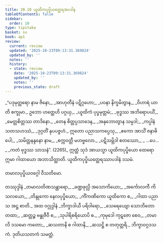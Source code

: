 ```yaml
---
title: 20.10 ယူထိကပုပ္ဖိယတ္ထေရအပဒါန
tableOfContents: false
sidebar:
  order: 10
type: tipitaka
basket: su
book: ap1
review:
  current: review
  updated: '2025-10-23T09:13:31.369824'
  updated_by: ''
  notes: ''
  history:
  - state: review
    date: '2025-10-23T09:13:31.369824'
    updated_by: ''
    notes: ''
    previous_state: draft
---
```



<ReviewStatus review={frontmatter.review} showDetails={true} />

<HypothesisAnnotation frontmatter={frontmatter} />

<DynamicBreadcrumb />

<Division number="53" book="ap1" e="ch" v="20" p="225">

<Paragraph number="2736" type="verses" book="ap1">
_“ပဒုမုတ္တရော နာမ ဇိနော,_  
_အာဟုတီနံ ပဋိဂ္ဂဟော;_  
_ပဝနာ နိက္ခမိတွာန,_  
_ဝိဟာရံ ယာတိ စက္ခုမာ._  

</Paragraph>

</Division>
<Division number="54" book="ap1" e="ch" v="20" p="225">

<Paragraph number="2737" type="verses" book="ap1">
ဥဘော ဟတ္ထေဟိ ပဂ္ဂယှ,_  
_ယူထိကံ ပုပ္ဖမုတ္တမံ;_  
_ဗုဒ္ဓဿ အဘိရောပယိံ,_  
_မေတ္တစိတ္တဿ တာဒိနော._  

</Paragraph>

</Division>
<Division number="55" book="ap1" e="ch" v="20" p="225">

<Paragraph number="2738" type="verses" book="ap1">
_တေန စိတ္တပ္ပသာဒေန,_  
_အနုဘောတွာန သမ္ပဒါ;_  
_ကပ္ပါနံ သတသဟဿံ,_  
_ဒုဂ္ဂတိံ နုပပဇ္ဇဟံ._  

</Paragraph>

</Division>
<Division number="56" book="ap1" e="ch" v="20" p="225">

<Paragraph number="2739" type="verses" book="ap1">
ဣတော ပညာသကပ္ပေသု,_  
_ဧကော အာသိံ ဇနာဓိပေါ;_  
_သမိတ္တနန္ဒနော နာမ,_  
_စက္ကဝတ္တီ မဟဗ္ဗလော._  

</Paragraph>

</Division>
<Division number="57" book="ap1" e="ch" v="20" p="225">

<Paragraph number="2740" type="verses" book="ap1">
_ပဋိသမ္ဘိဒါ စတဿော,_  
_ …ပေ… _  
_ကတံ ဗုဒ္ဓဿ သာသနံ”. (2265)_  

</Paragraph>

<Paragraph number="2741" book="ap1">
ဣတ္ထံ သုဒံ အာယသ္မာ ယူထိကပုပ္ဖိယော ထေရော ဣမာ ဂါထာယော အဘာသိတ္ထာတိ.

</Paragraph>
</Division>

<Paragraph number="2742" type="center" book="ap1">
ယူထိကပုပ္ဖိယတ္ထေရဿာပဒါနံ ဒသမံ.

  
<Emphasis>တမာလပုပ္ဖိယဝဂ္ဂေါ ဝီသတိမော.</Emphasis>



</Paragraph>

<Paragraph number="2743" type="center" book="ap1">
တဿုဒ္ဒါနံ


</Paragraph>

<Paragraph number="2744" type="verses" book="ap1">
_တမာလတိဏသန္ထာရော,_  
_ခဏ္ဍဖုလ္လိ အသောကိယော;_  
_အင်္ကောလကီ ကိသလယော,_  
_တိန္ဒုကော နေလပုပ္ဖိယော;_  
_ကိံကဏိကော ယူထိကော စ,_  
_ဂါထာ ပညာသ အဋ္ဌ စာတိ._  


</Paragraph>

<Paragraph number="2745" type="center" book="ap1">
အထ ဝဂ္ဂုဒ္ဒါနံ


</Paragraph>

<Paragraph number="2746" type="verses" book="ap1">
_ဘိက္ခာဒါယီ ပရိဝါရော,_  
_သေရေယျော သောဘိတော တထာ;_  
_ဆတ္တဉ္စ ဗန္ဓုဇီဝီ စ,_  
_သုပါရိစရိယောပိ စ._  

</Paragraph>

<Paragraph number="2747" type="verses" book="ap1">
_ကုမုဒေါ ကုဋဇော စေဝ,_  
_တမာလိ ဒသမော ကတော;_  
_ဆသတာနိ စ ဂါထာနိ,_  
_ဆသဋ္ဌိ စ တတုတ္တရိ._  


</Paragraph>

<Paragraph number="2748" type="center" book="ap1">
ဘိက္ခာဝဂ္ဂဒသကံ.



</Paragraph>

<Paragraph number="2749" type="center" book="ap1">
ဒုတိယသတကံ သမတ္တံ.
</Paragraph>